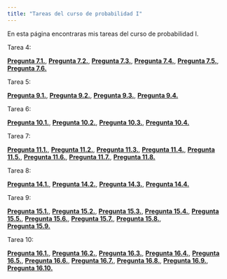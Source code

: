 ```yaml
---
title: "Tareas del curso de probabilidad I"
---
```


En esta página encontraras mis tareas del curso de probabilidad I.

Tarea 4:


  **[Pregunta 7.1.](https://austriamax.github.io/austriamax.proba1.github.io/P7_1.html)**, 
  **[Pregunta 7.2.](https://austriamax.github.io/austriamax.proba1.github.io/P7_2.html)**, 
  **[Pregunta 7.3.](https://austriamax.github.io/austriamax.proba1.github.io/P7_3.html)**, 
  **[Pregunta 7.4.](https://austriamax.github.io/austriamax.proba1.github.io/P7_4.html)**, 
  **[Pregunta 7.5.](https://austriamax.github.io/austriamax.proba1.github.io/P7_5.html)**, 
  **[Pregunta 7.6.](https://austriamax.github.io/austriamax.proba1.github.io/P7_6.html)**
  
  
  Tarea 5:
  
  
  **[Pregunta 9.1.](https://austriamax.github.io/austriamax.proba1.github.io/P9_1.html)**, 
  **[Pregunta 9.2.](https://austriamax.github.io/austriamax.proba1.github.io/P9_2.html)**, 
  **[Pregunta 9.3.](https://austriamax.github.io/austriamax.proba1.github.io/P9_3.html)**, 
  **[Pregunta 9.4.](https://austriamax.github.io/austriamax.proba1.github.io/P9_4.html)**
  
      
  Tarea 6:
  
  
  **[Pregunta 10.1.](https://austriamax.github.io/austriamax.proba1.github.io/P10_1.html)**, **[Pregunta 10.2.](https://austriamax.github.io/austriamax.proba1.github.io/P10_2.html)**, 
  **[Pregunta 10.3.](https://austriamax.github.io/austriamax.proba1.github.io/P10_3.html)**, 
  **[Pregunta 10.4.](https://austriamax.github.io/austriamax.proba1.github.io/P10_4.html)** 
  
  
  Tarea 7:
  
  
  **[Pregunta 11.1.](https://austriamax.github.io/austriamax.proba1.github.io/P11_1.html)**, 
  **[Pregunta 11.2.](https://austriamax.github.io/austriamax.proba1.github.io/P11_2.html)**, 
  **[Pregunta 11.3.](https://austriamax.github.io/austriamax.proba1.github.io/P11_3.html)**,
  **[Pregunta 11.4.](https://austriamax.github.io/austriamax.proba1.github.io/P11_4.html)**, 
  **[Pregunta 11.5.](https://austriamax.github.io/austriamax.proba1.github.io/P11_5.html)**,
  **[Pregunta 11.6.](https://austriamax.github.io/austriamax.proba1.github.io/P11_6.html)**, 
  **[Pregunta 11.7.](https://austriamax.github.io/austriamax.proba1.github.io/P11_7.html)**, 
  **[Pregunta 11.8.](https://austriamax.github.io/austriamax.proba1.github.io/P11_8.html)** 
  

  Tarea 8:
  
  
  **[Pregunta 14.1.](https://austriamax.github.io/austriamax.proba1.github.io/P14_1.html)**, 
  **[Pregunta 14.2.](https://austriamax.github.io/austriamax.proba1.github.io/P14_2.html)**, 
  **[Pregunta 14.3.](https://austriamax.github.io/austriamax.proba1.github.io/P14_3.html)**, 
  **[Pregunta 14.4.](https://austriamax.github.io/austriamax.proba1.github.io/P14_4.html)**
  
  
  Tarea 9:  
  
  
  **[Pregunta 15.1.](https://austriamax.github.io/austriamax.proba1.github.io/P15_1.html)**, **[Pregunta 15.2.](https://austriamax.github.io/austriamax.proba1.github.io/P15_2.html)**, 
  **[Pregunta 15.3.](https://austriamax.github.io/austriamax.proba1.github.io/P15_3.html)**, **[Pregunta 15.4.](https://austriamax.github.io/austriamax.proba1.github.io/P15_4.html)**, 
  **[Pregunta 15.5.](https://austriamax.github.io/austriamax.proba1.github.io/P15_5.html)**, **[Pregunta 15.6.](https://austriamax.github.io/austriamax.proba1.github.io/P15_6.html)**, **[Pregunta 15.7.](https://austriamax.github.io/austriamax.proba1.github.io/P15_7.html)**, **[Pregunta 15.8.](https://austriamax.github.io/austriamax.proba1.github.io/P15_8.html)**,     
  **[Pregunta 15.9.](https://austriamax.github.io/austriamax.proba1.github.io/P15_9.html)**    
    
    
  Tarea 10:
  
  
  **[Pregunta 16.1.](https://austriamax.github.io/austriamax.proba1.github.io/P16_1.html)**, 
  **[Pregunta 16.2.](https://austriamax.github.io/austriamax.proba1.github.io/P16_2.html)**, **[Pregunta 16.3.](https://austriamax.github.io/austriamax.proba1.github.io/P16_3.html)**, **[Pregunta 16.4.](https://austriamax.github.io/austriamax.proba1.github.io/P16_4.html)**, **[Pregunta 16.5.](https://austriamax.github.io/austriamax.proba1.github.io/P16_5.html)**, **[Pregunta 16.6.](https://austriamax.github.io/austriamax.proba1.github.io/P16_6.html)**, **[Pregunta 16.7.](https://austriamax.github.io/austriamax.proba1.github.io/P16_7.html)**, **[Pregunta 16.8.](https://austriamax.github.io/austriamax.proba1.github.io/P16_8.html)**, **[Pregunta 16.9.](https://austriamax.github.io/austriamax.proba1.github.io/P16_9.html)**, **[Pregunta 16.10.](https://austriamax.github.io/austriamax.proba1.github.io/P16_10.html)**   
  
  